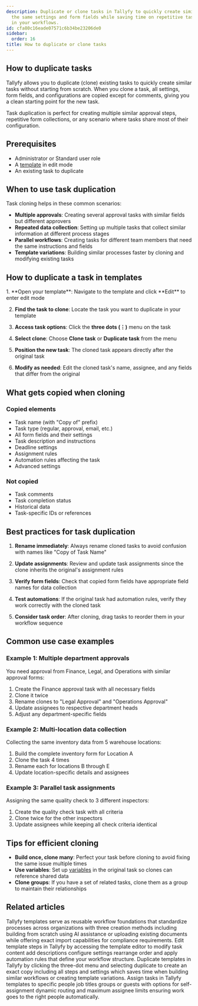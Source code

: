 ```yaml
---
description: Duplicate or clone tasks in Tallyfy to quickly create similar tasks with
  the same settings and form fields while saving time on repetitive task creation
  in your workflows.
id: cfa80c16eade07571c6b34be23206de0
sidebar:
  order: 16
title: How to duplicate or clone tasks
---
```



## How to duplicate tasks

Tallyfy allows you to duplicate (clone) existing tasks to quickly create similar tasks without starting from scratch. When you clone a task, all settings, form fields, and configurations are copied except for comments, giving you a clean starting point for the new task.

Task duplication is perfect for creating multiple similar approval steps, repetitive form collections, or any scenario where tasks share most of their configuration.

## Prerequisites

- Administrator or Standard user role  
- A [template](/products/pro/documenting/templates/) in edit mode
- An existing task to duplicate

## When to use task duplication

Task cloning helps in these common scenarios:

- **Multiple approvals**: Creating several approval tasks with similar fields but different approvers
- **Repeated data collection**: Setting up multiple tasks that collect similar information at different process stages
- **Parallel workflows**: Creating tasks for different team members that need the same instructions and fields
- **Template variations**: Building similar processes faster by cloning and modifying existing tasks

## How to duplicate a task in templates

<Steps>
1. **Open your template**: Navigate to the template and click **Edit** to enter edit mode

2. **Find the task to clone**: Locate the task you want to duplicate in your template

3. **Access task options**: Click the **three dots (⋮)** menu on the task

4. **Select clone**: Choose **Clone task** or **Duplicate task** from the menu

5. **Position the new task**: The cloned task appears directly after the original task

6. **Modify as needed**: Edit the cloned task's name, assignee, and any fields that differ from the original
</Steps>

## What gets copied when cloning

### Copied elements
- Task name (with "Copy of" prefix)
- Task type (regular, approval, email, etc.)
- All form fields and their settings
- Task description and instructions  
- Deadline settings
- Assignment rules
- Automation rules affecting the task
- Advanced settings

### Not copied
- Task comments
- Task completion status
- Historical data
- Task-specific IDs or references

## Best practices for task duplication

1. **Rename immediately**: Always rename cloned tasks to avoid confusion with names like "Copy of Task Name"

2. **Update assignments**: Review and update task assignments since the clone inherits the original's assignment rules

3. **Verify form fields**: Check that copied form fields have appropriate field names for data collection

4. **Test automations**: If the original task had automation rules, verify they work correctly with the cloned task

5. **Consider task order**: After cloning, drag tasks to reorder them in your workflow sequence

## Common use case examples

### Example 1: Multiple department approvals
You need approval from Finance, Legal, and Operations with similar approval forms:
1. Create the Finance approval task with all necessary fields
2. Clone it twice
3. Rename clones to "Legal Approval" and "Operations Approval"  
4. Update assignees to respective department heads
5. Adjust any department-specific fields

### Example 2: Multi-location data collection
Collecting the same inventory data from 5 warehouse locations:
1. Build the complete inventory form for Location A
2. Clone the task 4 times
3. Rename each for locations B through E
4. Update location-specific details and assignees

### Example 3: Parallel task assignments
Assigning the same quality check to 3 different inspectors:
1. Create the quality check task with all criteria
2. Clone twice for the other inspectors
3. Update assignees while keeping all check criteria identical

## Tips for efficient cloning

- **Build once, clone many**: Perfect your task before cloning to avoid fixing the same issue multiple times
- **Use variables**: Set up [variables](/products/pro/documenting/templates/variables/) in the original task so clones can reference shared data
- **Clone groups**: If you have a set of related tasks, clone them as a group to maintain their relationships


## Related articles
<CardGrid>
<LinkTitleCard header="<b>Templates > Create templates</b>" href="/products/pro/documenting/templates/create-template/" > Tallyfy templates serve as reusable workflow foundations that standardize processes across organizations with three creation methods including building from scratch using AI assistance or uploading existing documents while offering exact import capabilities for compliance requirements. </LinkTitleCard>
<LinkTitleCard header="<b>Edit Templates > Edit your steps</b>" href="/products/pro/documenting/templates/edit-templates/edit-steps/" > Edit template steps in Tallyfy by accessing the template editor to modify task content add descriptions configure settings rearrange order and apply automation rules that define your workflow structure. </LinkTitleCard>
<LinkTitleCard header="<b>Templates > How to duplicate a template</b>" href="/products/pro/documenting/templates/how-do-i-duplicate-a-template-on-tallyfy/" > Duplicate templates in Tallyfy by clicking the three-dot menu and selecting duplicate to create an exact copy including all steps and settings which saves time when building similar workflows or creating template variations. </LinkTitleCard>
<LinkTitleCard header="<b>Edit Templates > Assign steps</b>" href="/products/pro/documenting/templates/edit-templates/assign-steps-in-the-tallyfy-template-builder/" > Assign tasks in Tallyfy templates to specific people job titles groups or guests with options for self-assignment dynamic routing and maximum assignee limits ensuring work goes to the right people automatically. </LinkTitleCard>
</CardGrid>